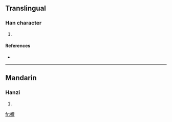 ==Translingual==

===Han character===
{{Han char|rn=64|rad=手|as=14|sn=17|four=|canj=手一火月 (QMFB)}}

# {{defn|Han|sort=手14}}

====References====
* {{Han ref|kx=0459.220|dkj=12847|dj=0808.150|hdz=31974.030|uh=64DF|ud=25823}}

----

==Mandarin==

===Hanzi===
{{cmn-hanzi|pin=[[mí]] ([[mi2]]), [[ruì]] ([[rui4]])|wg=mi<sup>2</sup>, jui<sup>4</sup>}}

# {{defn|Mandarin}}

[[fr:擟]]